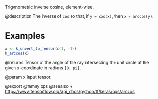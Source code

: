 Trigonometric inverse cosine, element-wise.

@description
The inverse of `cos` so that, if `y = cos(x)`, then `x = arccos(y)`.

# Examples
```r
x <- k_onvert_to_tensor(c(1, -1))
k_arccos(x)
```

@returns
Tensor of the angle of the ray intersecting the unit circle at the given
x-coordinate in radians `[0, pi]`.

@param x Input tensor.

@export
@family ops
@seealso
+ <https://www.tensorflow.org/api_docs/python/tf/keras/ops/arccos>
